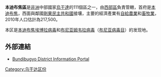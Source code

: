 {{Infobox settlement
|name=本迪布焦區
|settlement_type=
|native_name      =
|nickname           = 
|image_skyline      
|image_size          = 
|image_caption       =
|image_flag         = 
|image_seal         =
|image_map          = Bundibugyo District Uganda.png
|map_caption        = 
|coordinates_region   = UG
|subdivision_type1  = 國家
|subdivision_name1  = {{flag|Uganda}}
|subdivision_type2  = 地理區
|subdivision_name2  = [[西部區_(烏干達)|西部區]]
|subdivision_type3  = 首府
|subdivision_name3 = [[本迪布焦|本迪布焦]]
|subdivision_type4 = 
|subdivision_name4 = 
|leader_title       =
|leader_name        =
|established_title  =
|established_date   = 
|area_magnitude     = 
|area_total_km2         =  
|area_land_km2          = 
|area_water_km2         = 
|population_as_of   = 2010估計
|population_note    = 
|population_total   =217500
|population_metro   = 
|population_density_km2 = 
|timezone           =[[東非時間|東非時間]]
|utc_offset         = +3
|timezone_DST       = 
|utc_offset_DST     = 
|latd=00|latm=43|lats=|latNS=N
|longd=30|longm=04|longs=|longEW=E
|elevation_m          = 
|blank_name             =
|blank_info             =
|website            = [https://web.archive.org/web/20090226064317/http://www.bundibugyo.go.ug/]
|footnotes          = 
}}

'''本迪布焦區'''是[[非洲|非洲]]中部國家[[烏干達|烏干達]]的111個區之一，由[[西部區_(烏干達)|西部區]]負責管轄，首府是[[本迪布焦|本迪布焦]]，西面與鄰國[[剛果民主共和國|剛果民主共和國]]接壤，主要的經濟產業有[[自給農業|自給農業]]和[[畜牧業|畜牧業]]，2010年人口估計為217,500。

本区是[[本迪布焦埃博拉病毒|本迪布焦]][[埃博拉病毒|埃博拉病毒]]和[[布尼亚姆韦拉病毒|布尼亚姆韦拉病毒]]（[[布尼亚病毒目|布尼亚病毒目]]）的发现地。

==外部連結==
* [https://web.archive.org/web/20090226064317/http://www.bundibugyo.go.ug/ Bundibugyo District Information Portal]

{{coord|00|43|N|30|04|E|region:UG_type:adm1st|display=title}}

{{Uganda-stub}}
{{烏干達行政區劃}}

[[Category:乌干达区份|Category:乌干达区份]]
